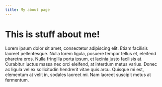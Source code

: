```yaml
---
title: My about page
---
```


# This is stuff about me!

Lorem ipsum dolor sit amet, consectetur adipiscing elit. 
Etiam facilisis laoreet pellentesque. Nulla lorem ligula, 
posuere tempor tellus et, eleifend pharetra eros. Nulla 
fringilla porta ipsum, et lacinia justo facilisis at. 
Curabitur luctus massa nec orci eleifend, at interdum metus 
varius. Donec ac ligula vel ex sollicitudin hendrerit vitae 
quis arcu. Quisque mi est, elementum at velit in, sodales 
laoreet mi. Nam laoreet suscipit metus at fermentum.